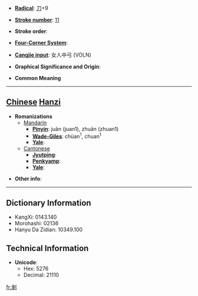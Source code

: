 * '''[[Wiktionary:Chinese radical index| Radical]]''': [[Wiktionary:Chinese radical index 刀|刀]]+9

* '''[[Wiktionary:Chinese total strokes index|Stroke number]]''': [[Wiktionary:Chinese total strokes index 11|11]]

* '''Stroke order''': 

* '''[[Wiktionary:Chinese four corner index|Four-Corner System]]''': 

* '''[[Wiktionary:Chinese Cangjie index|Cangjie input]]''': 女人中弓 (VOLN)

* '''Graphical Significance and Origin''': 

* '''Common Meaning'''

----

== [[Chinese]] [[Hanzi]] ==

* '''Romanizations'''
** [[Mandarin]]
*** '''[[Pinyin]]''': juān (juan1), zhuān (zhuan1)
*** '''[[Wade-Giles]]''': chüan<sup>1</sup>, chuan<sup>1</sup>
*** '''[[Yale]]''': 
**[[Cantonese]]
***'''[[Jyutping]]''':
***'''[[Penkyamp]]''': 
***'''[[Yale]]''': 

* '''Other info''': 

----

== Dictionary Information ==

* KangXi: 0143.140
* Morohashi: 02136
* Hanyu Da Zidian: 10349.100

== Technical Information ==

* '''Unicode''':
** Hex: 5276
** Decimal: 21110

[[fr:剶]]